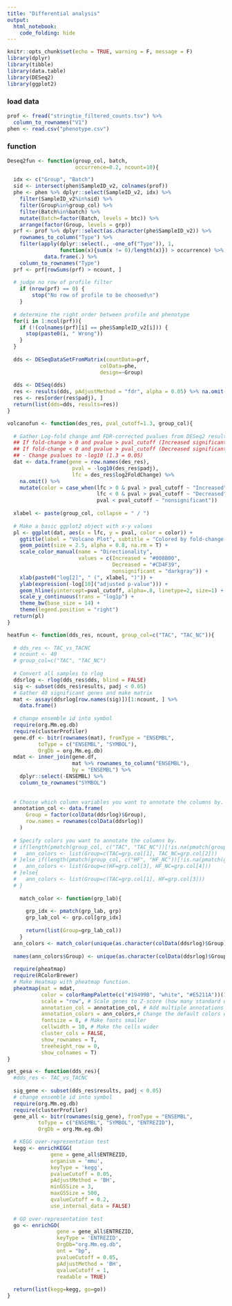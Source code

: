 ---
title: "Differential analysis"
output:
  html_notebook:
    code_folding: hide
---

```{r setup, include=FALSE}
knitr::opts_chunk$set(echo = TRUE, warning = F, message = F)
library(dplyr)
library(tibble)
library(data.table)
library(DESeq2)
library(ggplot2)
```

### load data 
```{r}
prof <- fread("stringtie_filtered_counts.tsv") %>%
  column_to_rownames("V1")
phen <- read.csv("phenotype.csv")
```

### function
```{r}
Deseq2fun <- function(group_col, batch,
                      occurrence=0.2, ncount=10){

  idx <- c("Group", "Batch")
  sid <- intersect(phen$SampleID_v2, colnames(prof))
  phe <- phen %>% dplyr::select(SampleID_v2, idx) %>%
    filter(SampleID_v2%in%sid) %>%
    filter(Group%in%group_col) %>%
    filter(Batch%in%batch) %>% 
    mutate(Batch=factor(Batch, levels = btc)) %>%
    arrange(factor(Group, levels = grp))
  prf <- prof %>% dplyr::select(as.character(phe$SampleID_v2)) %>% 
    rownames_to_column("Type") %>% 
    filter(apply(dplyr::select(., -one_of("Type")), 1, 
                 function(x){sum(x != 0)/length(x)}) > occurrence) %>%
            data.frame(.) %>% 
    column_to_rownames("Type")
  prf <- prf[rowSums(prf) > ncount, ]
  
  # judge no row of profile filter
	if (nrow(prf) == 0) {
		stop("No row of profile to be choosed\n")
	}
  
  # determine the right order between profile and phenotype 
  for(i in 1:ncol(prf)){ 
    if (!(colnames(prf)[i] == phe$SampleID_v2[i])) {
      stop(paste0(i, " Wrong"))
    }
  }
  
  dds <- DESeqDataSetFromMatrix(countData=prf, 
                              colData=phe,
                              design=~Group)
  
  dds <- DESeq(dds)
  res <- results(dds, pAdjustMethod = "fdr", alpha = 0.05) %>% na.omit()
  res <- res[order(res$padj), ]
  return(list(dds=dds, results=res))
}

volcanofun <- function(des_res, pval_cutoff=1.3, group_col){
  
  # Gather Log-fold change and FDR-corrected pvalues from DESeq2 results
  ## If fold-change > 0 and pvalue > pval_cutoff (Increased significant)
  ## If fold-change < 0 and pvalue > pval_cutoff (Decreased significant)
  ## - Change pvalues to -log10 (1.3 = 0.05)
  dat <- data.frame(gene = row.names(des_res),
                     pval = -log10(des_res$padj), 
                     lfc = des_res$log2FoldChange) %>%
    na.omit() %>% 
    mutate(color = case_when(lfc > 0 & pval > pval_cutoff ~ "Increased",
                             lfc < 0 & pval > pval_cutoff ~ "Decreased",
                             pval < pval_cutoff ~ "nonsignificant"))
  
  xlabel <- paste(group_col, collapse = " / ")
  
  # Make a basic ggplot2 object with x-y values
  pl <- ggplot(dat, aes(x = lfc, y = pval, color = color)) + 
    ggtitle(label = "Volcano Plot", subtitle = "Colored by fold-change direction") +
    geom_point(size = 2.5, alpha = 0.8, na.rm = T) +
    scale_color_manual(name = "Directionality",
                       values = c(Increased = "#008B00", 
                                  Decreased = "#CD4F39", 
                                  nonsignificant = "darkgray")) +
    xlab(paste0("log[2]", " (", xlabel, ")")) + 
    ylab(expression(-log[10]("adjusted p-value"))) + 
    geom_hline(yintercept=pval_cutoff, alpha=.8, linetype=2, size=1) + 
    scale_y_continuous(trans = "log1p") + 
    theme_bw(base_size = 14) + 
    theme(legend.position = "right")
  return(pl)
}

heatFun <- function(dds_res, ncount, group_col=c("TAC", "TAC_NC")){
  
  # dds_res <- TAC_vs_TACNC
  # ncount <- 40
  # group_col=c("TAC", "TAC_NC")
  
  # Convert all samples to rlog
  ddsrlog <- rlog(dds_res$dds, blind = FALSE)
  sig <- subset(dds_res$results, padj < 0.05)
  # Gather 40 significant genes and make matrix
  mat <- assay(ddsrlog[row.names(sig)])[1:ncount, ] %>%
    data.frame()
  
  # change ensemble id into symbol
  require(org.Mm.eg.db)
  require(clusterProfiler)
  gene.df <- bitr(rownames(mat), fromType = "ENSEMBL",
          toType = c("ENSEMBL", "SYMBOL"),
          OrgDb = org.Mm.eg.db)
  mdat <- inner_join(gene.df, 
                     mat %>% rownames_to_column("ENSEMBL"),
                     by = "ENSEMBL") %>%
    dplyr::select(-ENSEMBL) %>%
    column_to_rownames("SYMBOL")
  
    
  # Choose which column variables you want to annotate the columns by.
  annotation_col <- data.frame(
      Group = factor(colData(ddsrlog)$Group), 
      row.names = rownames(colData(ddsrlog))
    )
  
  # Specify colors you want to annotate the columns by.
  # if(length(pmatch(group_col, c("TAC", "TAC_NC"))[!is.na(pmatch(group_col, c("TAC", "TAC_NC")))]) == 2){
  #   ann_colors <- list(Group=c(TAC=grp.col[1], TAC_NC=grp.col[2])) 
  # }else if(length(pmatch(group_col, c("HF", "HF_NC"))[!is.na(pmatch(group_col, c("HF", "HF_NC")))]) == 2){
  #   ann_colors <- list(Group=c(HF=grp.col[3], HF_NC=grp.col[4])) 
  # }else{
  #   ann_colors <- list(Group=c(TAC=grp.col[1], HF=grp.col[3]))
  # }
  
    match_color <- function(grp_lab){
  
      grp_idx <- pmatch(grp_lab, grp)
      grp_lab_col <- grp.col[grp_idx]
      
      return(list(Group=grp_lab_col))
    } 
  ann_colors <- match_color(unique(as.character(colData(ddsrlog)$Group)))
 
  names(ann_colors$Group) <- unique(as.character(colData(ddsrlog)$Group))
  
  require(pheatmap)
  require(RColorBrewer)
  # Make Heatmap with pheatmap function.
  pheatmap(mat = mdat, 
           color = colorRampPalette(c("#19499B", "white", "#E5211A"))(100), 
           scale = "row", # Scale genes to Z-score (how many standard deviations)
           annotation_col = annotation_col, # Add multiple annotations to the samples
           annotation_colors = ann_colors,# Change the default colors of the annotations
           fontsize = 8, # Make fonts smaller
           cellwidth = 10, # Make the cells wider
           cluster_cols = FALSE,
           show_rownames = T,
           treeheight_row = 0,
           show_colnames = T)
}

get_gesa <- function(dds_res){
  #dds_res <- TAC_vs_TACNC
  
  sig_gene <- subset(dds_res$results, padj < 0.05)
  # change ensemble id into symbol
  require(org.Mm.eg.db)
  require(clusterProfiler)  
  gene_all <- bitr(rownames(sig_gene), fromType = "ENSEMBL",
          toType = c("ENSEMBL", "SYMBOL", "ENTREZID"),
          OrgDb = org.Mm.eg.db)

  # KEGG over-representation test
  kegg <- enrichKEGG(
              gene = gene_all$ENTREZID, 
              organism = 'mmu', 
              keyType = 'kegg', 
              pvalueCutoff = 0.05,
              pAdjustMethod = 'BH', 
              minGSSize = 3,
              maxGSSize = 500,
              qvalueCutoff = 0.2,
              use_internal_data = FALSE)
  
  # GO over-representation test
  go <- enrichGO(
                gene = gene_all$ENTREZID, 
                keyType = 'ENTREZID',
                OrgDb="org.Mm.eg.db",
                ont = "bp", 
                pvalueCutoff = 0.05,
                pAdjustMethod = 'BH',
                qvalueCutoff = 1, 
                readable = TRUE)
  
  return(list(kegg=kegg, go=go))
}

```


